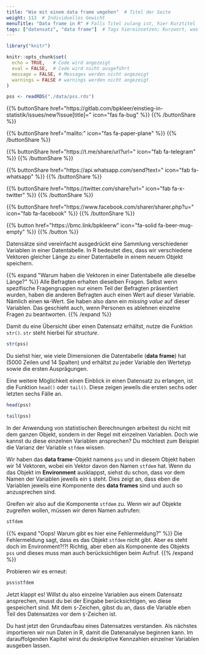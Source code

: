 ```yaml
---
title: "Wie mit einem data frame umgehen"  # Titel der Seite
weight: 113  # Individuelles Gewicht 
menuTitle: "Data frame in R" # Falls Titel zulang ist, hier Kurztitel
tags: ["datensatz", "data frame"]  # Tags hiereinsetzen; Kurzwort, was auf der Seite passsiert
---
```


```r
library("knitr")

knitr::opts_chunk$set(
  echo = TRUE,   # Code wird angezeigt
  eval = FALSE,  # Code wird nicht ausgeführt
  message = FALSE, # Messages werden nicht angezeigt
  warnings = FALSE # warnings werden nicht angezeigt
)

pss <- readRDS("./data/pss.rds")   
```

{{% buttonShare href=\"https\:\/\/gitlab.com\/bpkleer\/einstieg-in-statistik\/issues\/new?issue[title]=\" icon=\"fas fa-bug\" %}} {{% /buttonShare %}} 

{{% buttonShare href=\"mailto\:\" icon=\"fas fa-paper-plane\" %}} {{% /buttonShare %}}

{{% buttonShare href=\"https\:\/\/t.me\/share\/url?url=\" icon=\"fab fa-telegram\" %}} {{% /buttonShare %}}

{{% buttonShare href=\"https\:\/\/api.whatsapp.com\/send?text=\" icon=\"fab fa-whatsapp\" %}} {{% /buttonShare %}}

{{% buttonShare href=\"https\:\/\/twitter.com\/share?url=\" icon=\"fab fa-x-twitter\" %}} {{% /buttonShare %}}

{{% buttonShare href=\"https\:\/\/www.facebook.com\/sharer\/sharer.php?u=\" icon=\"fab fa-facebook\" %}} {{% /buttonShare %}}

{{% button href=\"https\:\/\/bmc.link\/bpkleerw\" icon=\"fa-solid fa-beer-mug-empty\" %}} {{% /button %}}

Datensätze sind vereinfacht ausgedrückt eine Sammlung verschiedener Variablen in einer Datentabelle. In R bedeutet dies, dass wir verschiedene Vektoren gleicher Länge zu einer Datentabelle in einem neuem Objekt speichern. 

{{% expand \"Warum haben die Vektoren in einer Datentabelle alle dieselbe Länge?\" %}}
Alle Befragten erhalten dieselben Fragen. Selbst wenn spezifische Fragengruppen nur einem Teil der Befragten präsentiert wurden, haben die anderen Befragten auch einen Wert auf dieser Variable. Nämlich einen `NA`-Wert. Sie haben also dann ein *missing value* auf dieser Variablen. Das geschieht auch, wenn Personen es ablehnen einzelne Fragen zu beantworten. 
{{% /expand %}}

Damit du eine Übersicht über einen Datensatz erhältst, nutze die Funktion `str()`. `str` steht hierbei für *structure*. 

```r
str(pss)
```

Du siehst hier, wie viele Dimensionen die Datentabelle (**data frame**) hat (5000 Zeilen und 14 Spalten) und erhältst zu jeder Variable den Wertetyp sowie die ersten Ausprägungen.

Eine weitere Möglichkeit einen Einblick in einen Datensatz zu erlangen, ist die Funktion `head()` oder `tail()`. Diese zeigen jeweils die ersten sechs oder letzten sechs Fälle an. 

```r
head(pss)
```

```r
tail(pss)
```

In der Anwendung von statistischen Berechnungen arbeitest du nicht mit dem ganzen Objekt, sondern in der Regel mit einzelnen Variablen. Doch wie kannst du diese einzelnen Variablen ansprechen? Du möchtest zum Beispiel die Varianz der Variable `stfdem` wissen.

Wir haben das **data frame**-Objekt namens `pss` und in diesem Objekt haben wir 14 Vektoren, wobei ein Vektor davon den Namen `stfdem` hat. Wenn du das Objekt im **Environment** ausklappst, siehst du schon, dass vor dem Namen der Variablen jeweils ein `$` steht. Dies zeigt an, dass eben die Variablen jeweils eine Komponente des **data frames** sind und auch so anzusprechen sind.

Greifen wir also auf die Komponente `stfdem` zu. Wenn wir auf Objekte zugreifen wollen, müssen wir deren Namen aufrufen:

```r
stfdem
```

{{% expand \"Oops! Warum gibt es hier eine Fehlermeldung?\" %}}
Die Fehlermeldung sagt, dass es das Objekt `stfdem` nicht gibt. Aber es steht doch im Environment?!?! Richtig, aber eben als Komponente des Objekts `pss` und dieses muss man auch berücksichtigen beim Aufruf. 
{{% /expand %}}

Probieren wir es erneut:
```r
pss$stfdem
```

Jetzt klappt es! Willst du also einzelne Variablen aus einem Datensatz ansprechen, musst du bei der Eingabe berücksichtigen, wo diese gespeichert sind. Mit dem `$`-Zeichen, gibst du an, dass die Variable eben Teil des Datensatzes vor dem `$`-Zeichen ist. 

Du hast jetzt den Grundaufbau eines Datensatzes verstanden. Als nächstes importieren wir nun Daten in R, damit die Datenanalyse beginnen kann. Im darauffolgenden Kapitel wirst du deskriptive Kennzahlen einzelner Variablen ausgeben lassen.
